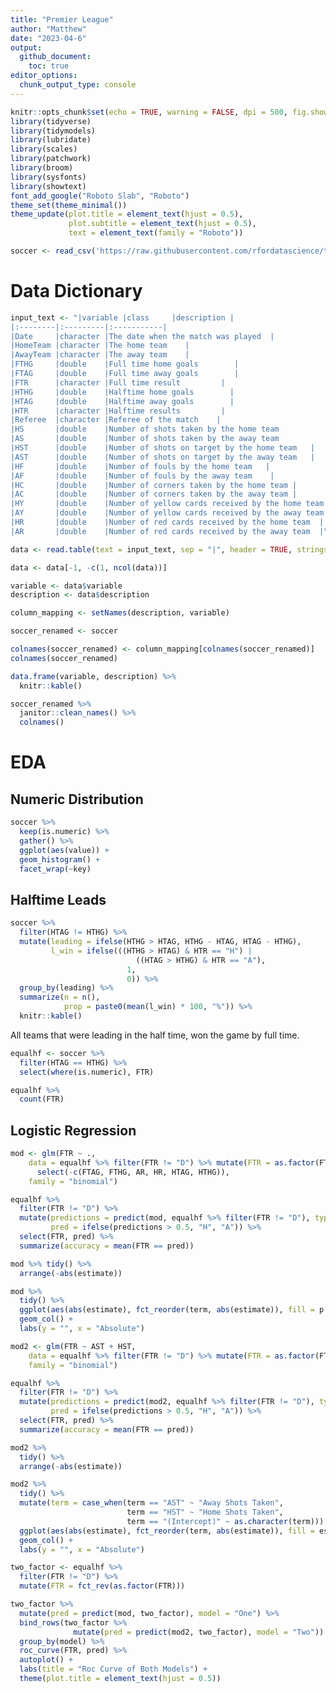 ```yaml
---
title: "Premier League"
author: "Matthew"
date: "2023-04-6"
output: 
  github_document:
    toc: true
editor_options: 
  chunk_output_type: console
---
```


```r
knitr::opts_chunk$set(echo = TRUE, warning = FALSE, dpi = 500, fig.showtext = TRUE)
library(tidyverse)
library(tidymodels)
library(lubridate)
library(scales)
library(patchwork)
library(broom)
library(sysfonts)
library(showtext)
font_add_google("Roboto Slab", "Roboto")
theme_set(theme_minimal())
theme_update(plot.title = element_text(hjust = 0.5),
             plot.subtitle = element_text(hjust = 0.5),
             text = element_text(family = "Roboto"))
```

```r
soccer <- read_csv('https://raw.githubusercontent.com/rfordatascience/tidytuesday/master/data/2023/2023-04-04/soccer21-22.csv')
```

# Data Dictionary

```r
input_text <- "|variable |class     |description |
|:--------|:---------|:-----------|
|Date     |character |The date when the match was played  |
|HomeTeam |character |The home team    |
|AwayTeam |character |The away team    |
|FTHG     |double    |Full time home goals        |
|FTAG     |double    |Full time away goals        |
|FTR      |character |Full time result         |
|HTHG     |double    |Halftime home goals        |
|HTAG     |double    |Halftime away goals        |
|HTR      |character |Halftime results         |
|Referee  |character |Referee of the match    |
|HS       |double    |Number of shots taken by the home team          |
|AS       |double    |Number of shots taken by the away team          |
|HST      |double    |Number of shots on target by the home team   |
|AST      |double    |Number of shots on target by the away team   |
|HF       |double    |Number of fouls by the home team   |
|AF       |double    |Number of fouls by the away team    |
|HC       |double    |Number of corners taken by the home team |
|AC       |double    |Number of corners taken by the away team |
|HY       |double    |Number of yellow cards received by the home team |
|AY       |double    |Number of yellow cards received by the away team  |
|HR       |double    |Number of red cards received by the home team  |
|AR       |double    |Number of red cards received by the away team  |"

data <- read.table(text = input_text, sep = "|", header = TRUE, stringsAsFactors = FALSE, strip.white = TRUE)

data <- data[-1, -c(1, ncol(data))]
```

```r
variable <- data$variable
description <- data$description

column_mapping <- setNames(description, variable)

soccer_renamed <- soccer

colnames(soccer_renamed) <- column_mapping[colnames(soccer_renamed)]
colnames(soccer_renamed)
```

```r
data.frame(variable, description) %>% 
  knitr::kable()

soccer_renamed %>% 
  janitor::clean_names() %>% 
  colnames()
```

# EDA

## Numeric Distribution

```r
soccer %>% 
  keep(is.numeric) %>% 
  gather() %>% 
  ggplot(aes(value)) +
  geom_histogram() +
  facet_wrap(~key)
```

## Halftime Leads

```r
soccer %>% 
  filter(HTAG != HTHG) %>% 
  mutate(leading = ifelse(HTHG > HTAG, HTHG - HTAG, HTAG - HTHG),
         l_win = ifelse(((HTHG > HTAG) & HTR == "H") | 
                            ((HTAG > HTHG) & HTR == "A"),
                          1,
                          0)) %>% 
  group_by(leading) %>% 
  summarize(n = n(),
            prop = paste0(mean(l_win) * 100, "%")) %>% 
  knitr::kable()
```

All teams that were leading in the half time, won the game by full time.

```r
equalhf <- soccer %>% 
  filter(HTAG == HTHG) %>% 
  select(where(is.numeric), FTR)

equalhf %>% 
  count(FTR)
```

## Logistic Regression

```r
mod <- glm(FTR ~ ., 
    data = equalhf %>% filter(FTR != "D") %>% mutate(FTR = as.factor(FTR)) %>% 
      select(-c(FTAG, FTHG, AR, HR, HTAG, HTHG)),
    family = "binomial")
```

```r
equalhf %>% 
  filter(FTR != "D") %>% 
  mutate(predictions = predict(mod, equalhf %>% filter(FTR != "D"), type = "response"),
         pred = ifelse(predictions > 0.5, "H", "A")) %>% 
  select(FTR, pred) %>% 
  summarize(accuracy = mean(FTR == pred))

mod %>% tidy() %>% 
  arrange(-abs(estimate)) 

mod %>% 
  tidy() %>% 
  ggplot(aes(abs(estimate), fct_reorder(term, abs(estimate)), fill = p.value < 0.05)) +
  geom_col() +
  labs(y = "", x = "Absolute")
```

```r
mod2 <- glm(FTR ~ AST + HST, 
    data = equalhf %>% filter(FTR != "D") %>% mutate(FTR = as.factor(FTR)),
    family = "binomial")

equalhf %>% 
  filter(FTR != "D") %>% 
  mutate(predictions = predict(mod2, equalhf %>% filter(FTR != "D"), type = "response"),
         pred = ifelse(predictions > 0.5, "H", "A")) %>% 
  select(FTR, pred) %>% 
  summarize(accuracy = mean(FTR == pred))

mod2 %>% 
  tidy() %>% 
  arrange(-abs(estimate))

mod2 %>% 
  tidy() %>% 
  mutate(term = case_when(term == "AST" ~ "Away Shots Taken",
                          term == "HST" ~ "Home Shots Taken",
                          term == "(Intercept)" ~ as.character(term))) %>% 
  ggplot(aes(abs(estimate), fct_reorder(term, abs(estimate)), fill = estimate > 0)) +
  geom_col() +
  labs(y = "", x = "Absolute")
```

```r
two_factor <- equalhf %>% 
  filter(FTR != "D") %>% 
  mutate(FTR = fct_rev(as.factor(FTR)))

two_factor %>% 
  mutate(pred = predict(mod, two_factor), model = "One") %>% 
  bind_rows(two_factor %>% 
              mutate(pred = predict(mod2, two_factor), model = "Two")) %>% 
  group_by(model) %>% 
  roc_curve(FTR, pred) %>% 
  autoplot() +
  labs(title = "Roc Curve of Both Models") +
  theme(plot.title = element_text(hjust = 0.5))
```
